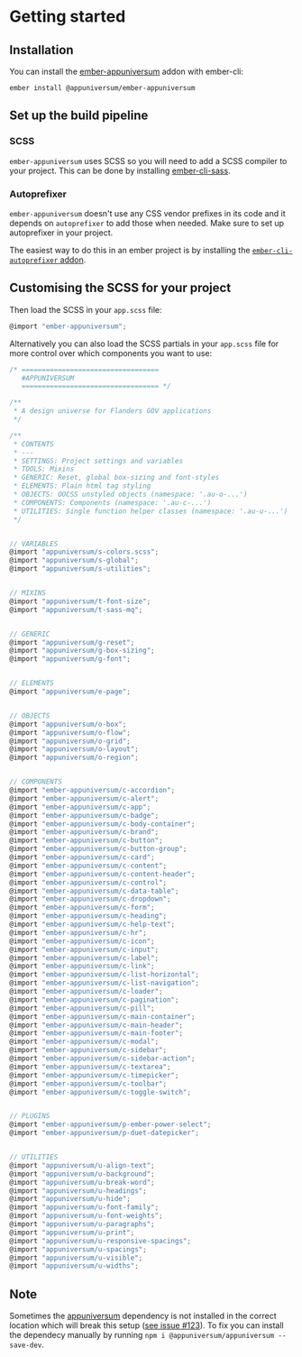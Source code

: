 
<Meta title="Outline/Getting started" />

<style>{`
  .sbdocs-p,
  .sbdocs-ul,
  .sbdocs-li,
  .sbdocs-p code {
    font-weight: 400;
    font-size: 1.6rem;
  }

  .sbdocs-a {
    display: inline-flex;
    align-items: center;
    font-family: var(--au-font);
    transition: color var(--au-transition), text-decoration var(--au-transition);
    font-weight: var(--au-regular);
    text-decoration: underline;
    text-decoration-color: var(--au-blue-300);
    color: var(--au-blue-700);
  }

  .sbdocs-a:visited {
    color: var(--au-blue-700);
  }

  .sbdocs-a:hover,
  .sbdocs-a:focus {
    color: var(--au-blue-800);
    text-decoration-color: var(--au-blue-200);
  }

  .sbdocs-a:focus {
    outline: var(--au-outline);
    outline-offset: var(--au-outline-offset);
  }

  code {
    font-family: courier, monospace;
  }

  .os-content {
    background-color: var(--au-gray-100);
  }
`}</style>

# Getting started

## Installation

You can install the [ember-appuniversum](https://www.npmjs.com/package/@appuniversum/ember-appuniversum) addon with ember-cli:

`ember install @appuniversum/ember-appuniversum`

## Set up the build pipeline

### SCSS

`ember-appuniversum` uses SCSS so you will need to add a SCSS compiler to your project. This can be done by installing [ember-cli-sass](https://www.npmjs.com/package/ember-cli-sass).

### Autoprefixer
`ember-appuniversum` doesn't use any CSS vendor prefixes in its code and it depends on `autoprefixer` to add those when needed. Make sure to set up autoprefixer in your project.

The easiest way to do this in an ember project is by installing the [`ember-cli-autoprefixer` addon](https://github.com/kimroen/ember-cli-autoprefixer).

## Customising the SCSS for your project

Then load the SCSS in your `app.scss` file:
``` js
@import "ember-appuniversum";
```


Alternatively you can also load the SCSS partials in your `app.scss` file for more control over which components you want to use:

``` js
/* ==================================
   #APPUNIVERSUM
   ================================== */

/**
 * A design universe for Flanders GOV applications
 */

/**
 * CONTENTS
 * ---
 * SETTINGS: Project settings and variables
 * TOOLS: Mixins
 * GENERIC: Reset, global box-sizing and font-styles
 * ELEMENTS: Plain html tag styling
 * OBJECTS: OOCSS unstyled objects (namespace: '.au-o-...')
 * COMPONENTS: Components (namespace: '.au-c-...')
 * UTILITIES: Single function helper classes (namespace: '.au-u-...')
 */


// VARIABLES
@import "appuniversum/s-colors.scss";
@import "appuniversum/s-global";
@import "appuniversum/s-utilities";


// MIXINS
@import "appuniversum/t-font-size";
@import "appuniversum/t-sass-mq";


// GENERIC
@import "appuniversum/g-reset";
@import "appuniversum/g-box-sizing";
@import "appuniversum/g-font";


// ELEMENTS
@import "appuniversum/e-page";


// OBJECTS
@import "appuniversum/o-box";
@import "appuniversum/o-flow";
@import "appuniversum/o-grid";
@import "appuniversum/o-layout";
@import "appuniversum/o-region";


// COMPONENTS
@import "ember-appuniversum/c-accordion";
@import "ember-appuniversum/c-alert";
@import "ember-appuniversum/c-app";
@import "ember-appuniversum/c-badge";
@import "ember-appuniversum/c-body-container";
@import "ember-appuniversum/c-brand";
@import "ember-appuniversum/c-button";
@import "ember-appuniversum/c-button-group";
@import "ember-appuniversum/c-card";
@import "ember-appuniversum/c-content";
@import "ember-appuniversum/c-content-header";
@import "ember-appuniversum/c-control";
@import "ember-appuniversum/c-data-table";
@import "ember-appuniversum/c-dropdown";
@import "ember-appuniversum/c-form";
@import "ember-appuniversum/c-heading";
@import "ember-appuniversum/c-help-text";
@import "ember-appuniversum/c-hr";
@import "ember-appuniversum/c-icon";
@import "ember-appuniversum/c-input";
@import "ember-appuniversum/c-label";
@import "ember-appuniversum/c-link";
@import "ember-appuniversum/c-list-horizontal";
@import "ember-appuniversum/c-list-navigation";
@import "ember-appuniversum/c-loader";
@import "ember-appuniversum/c-pagination";
@import "ember-appuniversum/c-pill";
@import "ember-appuniversum/c-main-container";
@import "ember-appuniversum/c-main-header";
@import "ember-appuniversum/c-main-footer";
@import "ember-appuniversum/c-modal";
@import "ember-appuniversum/c-sidebar";
@import "ember-appuniversum/c-sidebar-action";
@import "ember-appuniversum/c-textarea";
@import "ember-appuniversum/c-timepicker";
@import "ember-appuniversum/c-toolbar";
@import "ember-appuniversum/c-toggle-switch";


// PLUGINS
@import "ember-appuniversum/p-ember-power-select";
@import "ember-appuniversum/p-duet-datepicker";


// UTILITIES
@import "appuniversum/u-align-text";
@import "appuniversum/u-background";
@import "appuniversum/u-break-word";
@import "appuniversum/u-headings";
@import "appuniversum/u-hide";
@import "appuniversum/u-font-family";
@import "appuniversum/u-font-weights";
@import "appuniversum/u-paragraphs";
@import "appuniversum/u-print";
@import "appuniversum/u-responsive-spacings";
@import "appuniversum/u-spacings";
@import "appuniversum/u-visible";
@import "appuniversum/u-widths";

```

## Note
Sometimes the [appuniversum](https://github.com/appuniversum/appuniversum) dependency is not installed in the correct location which will break this setup ([see issue #123](https://github.com/appuniversum/ember-appuniversum/issues/123)). To fix you can install the dependecy manually by running
`npm i @appuniversum/appuniversum --save-dev`.
